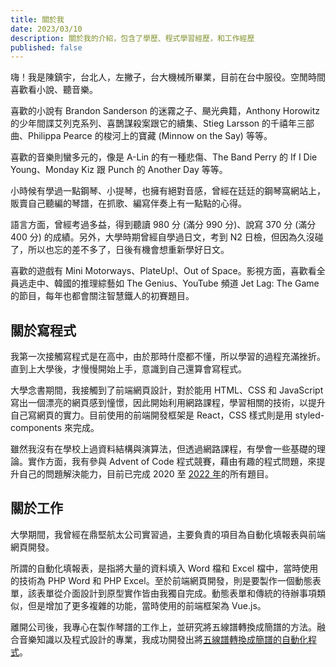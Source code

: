 ```yaml
---
title: 關於我
date: 2023/03/10
description: 關於我的介紹，包含了學歷、程式學習經歷，和工作經歷
published: false
---
```


嗨！我是陳鎮宇，台北人，左撇子，台大機械所畢業，目前在台中服役。空閒時間喜歡看小說、聽音樂。

喜歡的小說有 Brandon Sanderson 的迷霧之子、颶光典籍，Anthony Horowitz 的少年間諜艾列克系列、喜鵲謀殺案跟它的續集、Stieg Larsson 的千禧年三部曲、Philippa Pearce 的梭河上的寶藏 (Minnow on the Say) 等等。

喜歡的音樂則蠻多元的，像是 A-Lin 的有一種悲傷、The Band Perry 的 If I Die Young、Monday Kiz 跟 Punch 的 Another Day 等等。

小時候有學過一點鋼琴、小提琴，也擁有絕對音感，曾經在廷廷的鋼琴窩網站上，販賣自己聽編的琴譜，在抓歌、編寫伴奏上有一點點的心得。

語言方面，曾經考過多益，得到聽讀 980 分 (滿分 990 分)、說寫 370 分 (滿分 400 分) 的成績。另外，大學時期曾經自學過日文，考到 N2 日檢，但因為久沒碰了，所以也忘的差不多了，日後有機會想重新學好日文。

喜歡的遊戲有 Mini Motorways、PlateUp!、Out of Space。影視方面，喜歡看全員逃走中、韓國的推理綜藝如 The Genius、YouTube 頻道 Jet Lag: The Game 的節目，每年也都會關注智慧鐵人的初賽題目。

## 關於寫程式

我第一次接觸寫程式是在高中，由於那時什麼都不懂，所以學習的過程充滿挫折。直到上大學後，才慢慢開始上手，意識到自己還算會寫程式。

大學念書期間，我接觸到了前端網頁設計，對於能用 HTML、CSS 和 JavaScript 寫出一個漂亮的網頁感到憧憬，因此開始利用網路課程，學習相關的技術，以提升自己寫網頁的實力。目前使用的前端開發框架是 React，CSS 樣式則是用 styled-components 來完成。

雖然我沒有在學校上過資料結構與演算法，但透過網路課程，有學會一些基礎的理論。實作方面，我有參與 Advent of Code 程式競賽，藉由有趣的程式問題，來提升自己的問題解決能力，目前已完成 2020 至 [2022 年](https://github.com/jimmy2130/Advent-of-Code-2022)的所有題目。

## 關於工作

大學期間，我曾經在鼎堅航太公司實習過，主要負責的項目為自動化填報表與前端網頁開發。

所謂的自動化填報表，是指將大量的資料填入 Word 檔和 Excel 檔中，當時使用的技術為 PHP Word 和 PHP Excel。至於前端網頁開發，則是要製作一個動態表單，該表單從介面設計到原型實作皆由我獨自完成。動態表單和傳統的待辦事項類似，但是增加了更多複雜的功能，當時使用的前端框架為 Vue.js。

離開公司後，我專心在製作琴譜的工作上，並研究將五線譜轉換成簡譜的方法。融合音樂知識以及程式設計的專業，我成功開發出將[五線譜轉換成簡譜的自動化程式](/blog/jianpu-project-detail)。